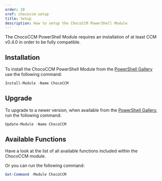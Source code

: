```yaml
---
order: 20
xref: chococcm-setup
title: Setup
description: How to setup the ChocoCCM PowerShell Module
---
```


<Callout type="info">
    The ChocoCCM PowerShell Module requires an installation of at least CCM v0.4.0 in order to be fully compatible.
</Callout>

## Installation

To install the ChocoCCM PowerShell Module from the [PowerShell Gallery](https://www.powershellgallery.com/packages/ChocoCCM) use the following command:

```powershell
Install-Module -Name ChocoCCM
```

## Upgrade

To upgrade to a newer version, when available from the [PowerShell Gallery](https://www.powershellgallery.com/packages/ChocoCCM), run the following command:

```powershell
Update-Module -Name ChocoCCM
```

## Available Functions

Have a look at the <Xref title="complete" value="chococcm-functions" /> list of all available functions included within the ChocoCCM module.

Or you can run the following command:

```powershell
Get-Command -Module ChocoCCM
```